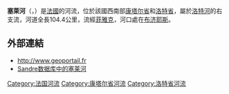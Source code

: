 {{noteTA
|G1=法国地名
|G2=单位
}}
{{Infobox river
| name              = 塞萊河
| native_name       = Célé
| image             = Vue cele figeac aval.jpg
| image_caption     = 流经[[菲雅克|菲雅克]]的塞萊河
| map               = Célé OSM.png
| map_caption       = 塞萊河流域图
| source1_location  = [[法國中央高原|法國中央高原]]
| mouth_location    = [[洛特河|洛特河]]
| mouth_coordinates = {{coord|44|28|28|N|1|38|55|E|format=dms|display=inline,title}}
| progression       = {{RLot}}
| subdivision_type1 = [[世界政區索引|国家]]
| subdivision_name1 = {{FR}}
| length            = {{convert|104.4|km|abbr=on}}
| discharge1_avg    = {{convert|18.6|m3/s|cuft/s|abbr=on}}
| basin_size        = {{convert|1289|km2|mi2|abbr=on}}
}}
'''塞萊河'''（{{lang-fr|Célé}}，{{IPA-fr|sele}}）是[[法國|法國]]的河流，位於該國西南部[[康塔尔省|康塔尔省]]和[[洛特省|洛特省]]，屬於[[洛特河|洛特河]]的右支流，河道全長104.4公里，流經[[菲雅克|菲雅克]]，河口處在[[布济耶斯|布济耶斯]]。

==外部連結==
*http://www.geoportail.fr {{Wayback|url=http://www.geoportail.fr/ |date=20101215171356 }}
*[http://sandre.eaufrance.fr/app/chainage/courdo/htm/O8--0250.php?cg=O8--0250 Sandre数据库中的塞莱河]

{{France-geo-stub}}
{{Authority control}}
{{DEFAULTSORT:Célé}}
[[Category:法国河流|Category:法国河流]]
[[Category:康塔尔省河流|Category:康塔尔省河流]]
[[Category:洛特省河流|Category:洛特省河流]]